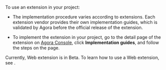 <PlatformWrapper platform="web">

To use an extension in your <Vg k="COMPANY" /> project:

-   The implementation procedure varies according to extensions. Each extension vendor provides their own implementation guides, which is validated by Agora before the official release of the extension.

-   To implement the extension in your project, go to the detail page of the extension on [Agora Console](https://console.agora.io/marketplace/extension), click **Implementation guides**, and follow the steps on the page.

Currently, Web extension is in Beta. To learn how to use a Web extension, see [<Vg k="RTEE_NS" />](/video-calling/develop/ai-denoiser).

</PlatformWrapper>
